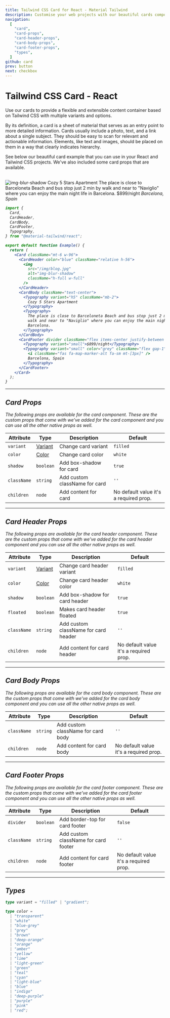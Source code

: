 ```yaml
---
title: Tailwind CSS Card for React - Material Tailwind
description: Customise your web projects with our beautiful cards component for Tailwind CSS and React using Material Design guidelines.
navigation:
  [
    "card",
    "card-props",
    "card-header-props",
    "card-body-props",
    "card-footer-props",
    "types",
  ]
github: card
prev: button
next: checkbox
---
```


# Tailwind CSS Card - React

Use our cards to provide a flexible and extensible content container based on Tailwind CSS with multiple variants and options.

By its definition, a card is a sheet of material that serves as an entry point to more detailed information. Cards usually include a photo, text, and a link about a single subject. They should be easy to scan for relevant and actionable information. Elements, like text and images, should be placed on them in a way that clearly indicates hierarchy.

See below our beautiful card example that you can use in your React and Tailwind CSS projects. We've also included some card props that are available.

<br />

<ComponentDemo id="card">
  <Card className="mt-6 w-96">
    <CardHeader color="blue" className="relative h-56">
      <Image src="/img/blog.jpg" alt="img-blur-shadow" layout="fill" />
    </CardHeader>
    <CardBody className="text-center">
      <Typography variant="h5" color="blue-grey" className="mb-2">
        <span>Cozy 5 Stars Apartment</span>
      </Typography>
      <Typography>
        The place is close to Barceloneta Beach and bus stop just 2 min by walk
        and near to &quot;Naviglio&quot; where you can enjoy the main night life
        in Barcelona.
      </Typography>
    </CardBody>
    <CardFooter
      divider
      className="-mt-4 flex items-center justify-between py-3"
    >
      <Typography variant="small">$899/night</Typography>
      <Typography variant="small" color="grey" className="flex gap-1">
        <i className="fas fa-map-marker-alt fa-sm mt-[3px]" />
        <span>Barcelona, Spain</span>
      </Typography>
    </CardFooter>
  </Card>
</ComponentDemo>

```jsx
import {
  Card,
  CardHeader,
  CardBody,
  CardFooter,
  Typography,
} from "@material-tailwind/react";

export default function Example() {
  return (
    <Card className="mt-6 w-96">
      <CardHeader color="blue" className="relative h-56">
        <img
          src="/img/blog.jpg"
          alt="img-blur-shadow"
          className="h-full w-full"
        />
      </CardHeader>
      <CardBody className="text-center">
        <Typography variant="h5" className="mb-2">
          Cozy 5 Stars Apartment
        </Typography>
        <Typography>
          The place is close to Barceloneta Beach and bus stop just 2 min by
          walk and near to "Naviglio" where you can enjoy the main night life in
          Barcelona.
        </Typography>
      </CardBody>
      <CardFooter divider className="flex items-center justify-between py-3">
        <Typography variant="small">$899/night</Typography>
        <Typography variant="small" color="grey" className="flex gap-1">
          <i className="fas fa-map-marker-alt fa-sm mt-[3px]" />
          Barcelona, Spain
        </Typography>
      </CardFooter>
    </Card>
  );
}
```

---

## Card Props

<span id="card-props" className="scroll-mt-48" />
The following props are available for the card component. These are the custom props
that come with we've added for the card component and you can use all the other native
props as well.

| Attribute   | Type                       | Description                   | Default                                |
| ----------- | -------------------------- | ----------------------------- | -------------------------------------- |
| `variant`   | [Variant](#types)          | Change card variant           | <Code small>filled</Code>              |
| `color`     | [Color](#types)            | Change card color             | <Code small>white</Code>               |
| `shadow`    | <Code small>boolean</Code> | Add box-shadow for card       | <Code small>true</Code>                |
| `className` | <Code small>string</Code>  | Add custom className for card | `''`                                   |
| `children`  | <Code small>node</Code>    | Add content for card          | No default value it's a required prop. |

---

## Card Header Props

<span id="card-header-props" className="scroll-mt-48" />
The following props are available for the card header component. These are the custom
props that come with we've added for the card header component and you can use all
the other native props as well.

| Attribute   | Type                       | Description                          | Default                                |
| ----------- | -------------------------- | ------------------------------------ | -------------------------------------- |
| `variant`   | [Variant](#types)          | Change card header variant           | <Code small>filled</Code>              |
| `color`     | [Color](#types)            | Change card header color             | <Code small>white</Code>               |
| `shadow`    | <Code small>boolean</Code> | Add box-shadow for card header       | <Code small>true</Code>                |
| `floated`   | <Code small>boolean</Code> | Makes card header floated            | <Code small>true</Code>                |
| `className` | <Code small>string</Code>  | Add custom className for card header | `''`                                   |
| `children`  | <Code small>node</Code>    | Add content for card header          | No default value it's a required prop. |

---

## Card Body Props

<span id="card-body-props" className="scroll-mt-48" />
The following props are available for the card body component. These are the custom
props that come with we've added for the card body component and you can use all
the other native props as well.

| Attribute   | Type                      | Description                        | Default                                |
| ----------- | ------------------------- | ---------------------------------- | -------------------------------------- |
| `className` | <Code small>string</Code> | Add custom className for card body | `''`                                   |
| `children`  | <Code small>node</Code>   | Add content for card body          | No default value it's a required prop. |

---

## Card Footer Props

<span id="card-footer-props" className="scroll-mt-48" />
The following props are available for the card footer component. These are the custom
props that come with we've added for the card footer component and you can use all
the other native props as well.

| Attribute   | Type                       | Description                          | Default                                |
| ----------- | -------------------------- | ------------------------------------ | -------------------------------------- |
| `divider`   | <Code small>boolean</Code> | Add border-top for card footer       | <Code small>false</Code>               |
| `className` | <Code small>string</Code>  | Add custom className for card footer | `''`                                   |
| `children`  | <Code small>node</Code>    | Add content for card footer          | No default value it's a required prop. |

---

## Types

<span id="types" className="scroll-mt-48" />

```ts
type variant = "filled" | "gradient";
```

```ts
type color =
  | "transparent"
  | "white"
  | "blue-grey"
  | "grey"
  | "brown"
  | "deep-orange"
  | "orange"
  | "amber"
  | "yellow"
  | "lime"
  | "light-green"
  | "green"
  | "teal"
  | "cyan"
  | "light-blue"
  | "blue"
  | "indigo"
  | "deep-purple"
  | "purple"
  | "pink"
  | "red";
```
